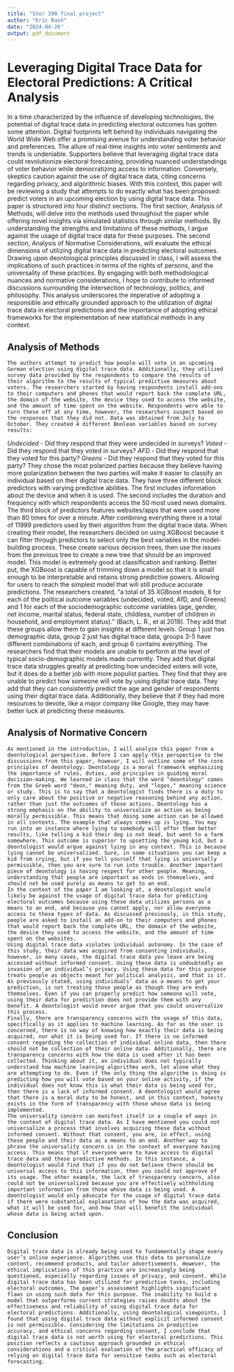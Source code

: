 ---
title: "Stor 390 final project"
author: "Eric Rash"
date: "2024-04-26"
output: pdf_document
---

# Leveraging Digital Trace Data for Electoral Predictions: A Critical Analysis

  In a time characterized by the influence of developing technologies, the potential of digital trace data in predicting electoral outcomes has gotten some attention. Digital footprints left behind by individuals navigating the World Wide Web offer a promising avenue for understanding voter behavior and preferences. The allure of real-time insights into voter sentiments and trends is undeniable. Supporters believe that leveraging digital trace data could revolutionize electoral forecasting, providing nuanced understandings of voter behavior while democratizing access to information. Conversely, skeptics caution against the use of digital trace data, citing concerns regarding privacy, and algorithmic biases.
With this context, this paper will be reviewing a study that attempts to do exactly what has been proposed: predict voters in an upcoming election by using digital trace data. This paper is structured into four distinct sections. The first section, Analysis of Methods, will delve into the methods used throughout the paper while offering novel insights via simulated statistics through similar methods. By understanding the strengths and limitations of these methods, I argue against the usage of digital trace data for these purposes. The second section, Analysis of Normative Considerations, will evaluate the ethical dimensions of utilizing digital trace data in predicting electoral outcomes. Drawing upon deontological principles discussed in class, I will assess the implications of such practices in terms of the rights of persons, and the universality of these practices. 
By engaging with both methodological nuances and normative considerations, I hope to contribute to informed discussions surrounding the intersection of technology, politics, and philosophy. This analysis underscores the imperative of adopting a responsible and ethically grounded approach to the utilization of digital trace data in electoral predictions and the importance of adopting ethical frameworks for the implementation of new statistical methods in any context.

## **Analysis of Methods**

	The authors attempt to predict how people will vote in an upcoming German election using digital trace data. Additionally, they utilized survey data provided by the respondents to compare the results of their algorithm to the results of typical predictive measures about voters. The researchers started by having respondents install add-ons to their computers and phones that would report back the complete URL, the domain of the website, the device they used to access the website, and the amount of time spent on the website. Respondents were able to turn these off at any time, however, the researchers suspect based on the responses that they did not. Data was obtained from July to October. They created 4 different Boolean variables based on survey results:
*Undecided* - Did they respond that they were undecided in surveys?
*Voted* - Did they respond that they voted in surveys?
*AFD* - Did they respond that they voted for this party?
*Greens* - Did they respond that they voted for this party?
They chose the most polarized parties because they believe having more polarization between the two parties will make it easier to classify an individual based on their digital trace data. They have three different block predictors with varying predictive abilities. The first includes information about the device and when it is used. The second includes the duration and frequency with which respondents access the 50 most used news domains. The third block of predictors features websites/apps that were used more than 80 times for over a minute. After combining everything there is a total of 11999 predictors used by their algorithm from the digital trace data. 
  When creating their model, the researchers decided on using XGBoost because it can filter through predictors to select only the best variables in the model-building process. These create various decision trees, then use the issues from the previous tree to create a new tree that should be an improved model. This model is extremely good at classification and ranking. Better put, the XGBoost is capable of trimming down a model so that it is small enough to be interpretable and retains strong predictive powers. Allowing for users to reach the simplest model that will still produce accurate predictions. The researchers created, “a total of 35 XGBoost models, 6 for each of the political outcome variables (undecided, voted, AfD, and Greens) and 1 for each of the sociodemographic outcome variables (age, gender, net income, marital status, federal state, childless, number of children in household, and employment status).” (Bach, L. R., et al.2019). They add that these groups allow them to gain insights at different levels. Group 1 just has demographic data, group 2 just has digital trace data, groups 3-5 have different combinations of each, and group 6 contains everything. 
The researchers find that their models are unable to perform at the level of typical socio-demographic models made currently. They add that digital trace data struggles greatly at predicting how undecided voters will vote, but it does do a better job with more populist parties. They find that they are unable to predict how someone will vote by using digital trace data. They add that they can consistently predict the age and gender of respondents using their digital trace data. Additionally, they believe that if they had more resources to devote, like a major company like Google, they may have better luck at predicting these measures. 

## **Analysis of Normative Concern**

	As mentioned in the introduction, I will analyze this paper from a deontological perspective. Before I can apply this perspective to the discussions from this paper, however, I will outline some of the core principles of deontology. Deontology is a moral framework emphasizing the importance of rules, duties, and principles in guiding moral decision-making. We learned in class that the word "deontology" comes from the Greek word "deon," meaning duty, and "logos," meaning science or study. This is to say that a deontologist finds there is a duty to only care about the positive or negative reasoning behind any action, rather than just the outcomes of those actions. Deontology has a strong emphasis on the ability to universalize an action as being morally permissible. This means that doing some action can be allowed in all contexts. The example that always comes up is lying. You may run into an instance where lying to somebody will offer them better results, like telling a kid their dog is not dead, but went to a farm somewhere. This outcome is superior to upsetting the young kid, but a deontologist would argue against lying in any context. This is because lying cannot be universalized. Sure, in some situations you can keep a kid from crying, but if you tell yourself that lying is universally permissible, then you are sure to run into trouble. Another important piece of deontology is having respect for other people. Meaning, understanding that people are important as ends in themselves, and should not be used purely as means to get to an end. 
	In the context of the paper I am looking at, a deontologist would likely be against the usage of digital trace data for predicting electoral outcomes because using these data utilizes persons as a means to an end, and because you cannot apply, nor allow everyone access to these types of data. As discussed previously, in this study, people are asked to install an add-on to their computers and phones that would report back the complete URL, the domain of the website, the device they used to access the website, and the amount of time spent on the websites. 
	Using digital trace data violates individual autonomy. In the case of this study, their data was acquired from consenting individuals, however, in many cases, the digital trace data you leave are being accessed without informed consent. Using these data is undoubtedly an invasion of an individual’s privacy. Using these data for this purpose treats people as objects meant for political analysis, and that is it. As previously stated, using individuals’ data as a means to get your prediction, is not treating those people as though they are ends themselves. Even if you can properly predict how someone will vote, using their data for prediction does not provide them with any benefit. A deontologist would never argue that you could universalize this process. 
	Finally, there are transparency concerns with the usage of this data, specifically as it applies to machine learning. As far as the user is concerned, there is no way of knowing how exactly their data is being acquired, nor what it is being used for. If there is no informed consent regarding the collection of individual online data, then there should not be collection of their online data. Additionally, there are transparency concerns with how the data is used after it has been collected. Thinking about it, an individual does not typically understand how machine learning algorithms work, let alone what they are attempting to do. Even if the only thing the algorithm is doing is predicting how you will vote based on your online activity, if the individual does not know this is what their data is being used for, then there is a lack of informed consent. A deontologist would agree that there is a moral duty to be honest, and in this context, honesty exists in the form of transparency with those whose data is being implemented. 
	The universality concern can manifest itself in a couple of ways in the context of digital trace data. As I have mentioned you could not universalize a process that involves acquiring these data without informed consent. Without that consent, you are, in effect, using those people and their data as a means to an end. Another way to phrase the universality concern is in the context of everyone having access. This means that if everyone were to have access to digital trace data and these predictive methods. In this instance, a deontologist would find that if you do not believe there should be universal access to this information, then you could not approve of its usage. The other example, the lack of transparency concern, also could not be universalized because you are effectively withholding important information from those whose data is being used. A deontologist would only advocate for the usage of digital trace data if there were substantial explanations of how the data was acquired, what it will be used for, and how that will benefit the individual whose data is being acted upon. 

## **Conclusion**

	Digital trace data is already being used to fundamentally shape every user’s online experience. Algorithms use this data to personalize content, recommend products, and tailor advertisements. However, the ethical implications of this practice are increasingly being questioned, especially regarding issues of privacy, and consent. While digital trace data has been utilized for predictive tasks, including electoral outcomes, The paper’s assessment highlights significant flaws in using such data for this purpose. The inability to build a model that outperforms current strategies raises doubts about the effectiveness and reliability of using digital trace data for electoral predictions. Additionally, using deontological viewpoints, I found that using digital trace data without explicit informed consent is not permissible. Considering the limitations in predictive accuracy, and ethical concerns regarding consent, I conclude that digital trace data is not worth using for electoral predictions. This position reflects a cautious approach grounded in ethical considerations and a critical evaluation of the practical efficacy of relying on digital trace data for sensitive tasks such as electoral forecasting.
